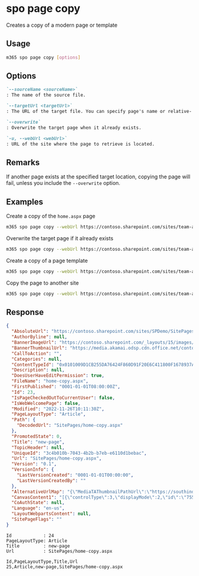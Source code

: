 
# spo page copy

Creates a copy of a modern page or template

## Usage

```sh
m365 spo page copy [options]
```

## Options

```md defintion-list
`--sourceName <sourceName>`
: The name of the source file.

`--targetUrl <targetUrl>`
: The URL of the target file. You can specify page's name or relative- or absolute URL.

`--overwrite`
: Overwrite the target page when it already exists.

`-u, --webUrl <webUrl>`
: URL of the site where the page to retrieve is located.
```

<Global />

## Remarks

If another page exists at the specified target location, copying the page will fail, unless you include the `--overwrite` option.

## Examples

Create a copy of the `home.aspx` page

```sh
m365 spo page copy --webUrl https://contoso.sharepoint.com/sites/team-a --sourceName "home.aspx" --targetUrl "home-copy.aspx"
```

Overwrite the target page if it already exists

```sh
m365 spo page copy --webUrl https://contoso.sharepoint.com/sites/team-a --sourceName "home.aspx" --targetUrl "home-copy.aspx" --overwrite
```

Create a copy of a page template

```sh
m365 spo page copy --webUrl https://contoso.sharepoint.com/sites/team-a --sourceName "templates/PageTemplate.aspx" --targetUrl "page.aspx"
```

Copy the page to another site

```sh
m365 spo page copy --webUrl https://contoso.sharepoint.com/sites/team-a --sourceName "templates/PageTemplate.aspx" --targetUrl "https://contoso.sharepoint.com/sites/team-b/sitepages/page.aspx"
```


## Response

<Tabs>
  <TabItem value="JSON">

  ```json
  {
    "AbsoluteUrl": "https://contoso.sharepoint.com/sites/SPDemo/SitePages/home-copy.aspx",
    "AuthorByline": null,
    "BannerImageUrl": "https://contoso.sharepoint.com/_layouts/15/images/sitepagethumbnail.png",
    "BannerThumbnailUrl": "https://media.akamai.odsp.cdn.office.net/contoso.sharepoint.com/_layouts/15/images/sitepagethumbnail.png",
    "CallToAction": "",
    "Categories": null,
    "ContentTypeId": "0x0101009D1CB255DA76424F860D91F20E6C411800F1678937A82C3142BEF3C962300813B5",
    "Description": null,
    "DoesUserHaveEditPermission": true,
    "FileName": "home-copy.aspx",
    "FirstPublished": "0001-01-01T08:00:00Z",
    "Id": 23,
    "IsPageCheckedOutToCurrentUser": false,
    "IsWebWelcomePage": false,
    "Modified": "2022-11-26T10:11:30Z",
    "PageLayoutType": "Article",
    "Path": {
      "DecodedUrl": "SitePages/home-copy.aspx"
    },
    "PromotedState": 0,
    "Title": "new-page",
    "TopicHeader": null,
    "UniqueId": "3c4b010b-7043-4b2b-b7eb-e6110d1bebac",
    "Url": "SitePages/home-copy.aspx",
    "Version": "0.1",
    "VersionInfo": {
      "LastVersionCreated": "0001-01-01T00:00:00",
      "LastVersionCreatedBy": ""
    },
    "AlternativeUrlMap": "{\"MediaTAThumbnailPathUrl\":\"https://southindia1-mediap.svc.ms/transform/thumbnail?provider=spo&inputFormat={.fileType}&cs=UEFHRVN8U1BP&docid={.spHost}/_api/v2.0/sharePoint:{.resourceUrl}:/driveItem&w={.widthValue}&oauth_token=bearer%20{.oauthToken}\",\"MediaTAThumbnailHostUrl\":\"https://southindia1-mediap.svc.ms\",\"AFDCDNEnabled\":\"ClientNotOnEdge\",\"CurrentSiteCDNPolicy\":\"True\",\"PublicCDNEnabled\":\"True\",\"PrivateCDNEnabled\":\"True\"}",
    "CanvasContent1": "[{\"controlType\":3,\"displayMode\":2,\"id\":\"7558d804-0334-49ca-b14a-53870cf6caae\",\"position\":{\"controlIndex\":1,\"sectionIndex\":1,\"zoneIndex\":1,\"sectionFactor\":12,\"layoutIndex\":1},\"webPartId\":\"e377ea37-9047-43b9-8cdb-a761be2f8e09\",\"emphasis\":{},\"webPartData\":{\"dataVersion\":\"1.0\",\"description\":\"Display a location on a map using Bing Maps.\",\"id\":\"e377ea37-9047-43b9-8cdb-a761be2f8e09\",\"instanceId\":\"7558d804-0334-49ca-b14a-53870cf6caae\",\"properties\":{\"pushPins\":[],\"maxNumberOfPushPins\":1,\"shouldShowPushPinTitle\":true,\"zoomLevel\":12,\"mapType\":\"road\"},\"title\":\"Bing Maps\",\"serverProcessedContent\":{\"htmlStrings\":{},\"searchablePlainTexts\":{},\"imageSources\":{},\"links\":{}}}},{\"controlType\":0,\"pageSettingsSlice\":{\"isDefaultDescription\":true,\"isDefaultThumbnail\":true}}]",
    "CoAuthState": null,
    "Language": "en-us",
    "LayoutWebpartsContent": null,
    "SitePageFlags": ""
  }
  ```

  </TabItem>
  <TabItem value="Text">

  ```text
  Id            : 24
  PageLayoutType: Article
  Title         : new-page
  Url           : SitePages/home-copy.aspx
  ```

  </TabItem>
  <TabItem value="CSV">

  ```csv
  Id,PageLayoutType,Title,Url
  25,Article,new-page,SitePages/home-copy.aspx
  ```

  </TabItem>
</Tabs>

